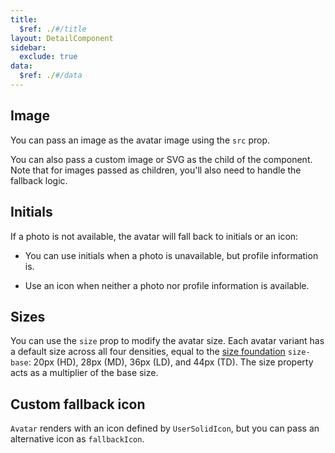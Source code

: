 ```yaml
---
title:
  $ref: ./#/title
layout: DetailComponent
sidebar:
  exclude: true
data:
  $ref: ./#/data
---
```


<LivePreviewControls>
<LivePreview componentName="avatar" exampleName="Image" >

## Image

You can pass an image as the avatar image using the `src` prop.

You can also pass a custom image or SVG as the child of the component. Note that for images passed as children, you'll also need to handle the fallback logic.

</LivePreview>
<LivePreview componentName="avatar" exampleName="Initials" >

## Initials

If a photo is not available, the avatar will fall back to initials or an icon:

- You can use initials when a photo is unavailable, but profile information is.

- Use an icon when neither a photo nor profile information is available.

</LivePreview>
<LivePreview componentName="avatar" exampleName="Sizes" >

## Sizes

You can use the `size` prop to modify the avatar size. Each avatar variant has a default size across all four densities, equal to the [size foundation](/salt/foundations/size) `size-base`: 20px (HD), 28px (MD), 36px (LD), and 44px (TD). The size property acts as a multiplier of the base size.

</LivePreview>
<LivePreview componentName="avatar" exampleName="CustomFallbackIcon" >

## Custom fallback icon

`Avatar` renders with an icon defined by `UserSolidIcon`, but you can pass an alternative icon as `fallbackIcon`.

</LivePreview>
</LivePreviewControls>
